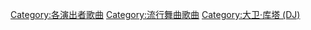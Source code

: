 {{Category explanation|'''[[大衛·庫塔_(DJ)|大衛·庫塔]]'''的歌曲，關於大衛·庫塔创作或联合创作的歌曲，請見「[[:Category:大卫·库塔创作的歌曲|:Category:大卫·库塔创作的歌曲]]」。關於大衛·庫塔制作歌曲，請見「[[:Category:大卫·库塔制作的歌曲|:Category:大卫·库塔制作的歌曲]]」}}

[[Category:各演出者歌曲|Category:各演出者歌曲]]
[[Category:流行舞曲歌曲|Category:流行舞曲歌曲]]
[[Category:大卫·库塔_(DJ)|Category:大卫·库塔 (DJ)]]